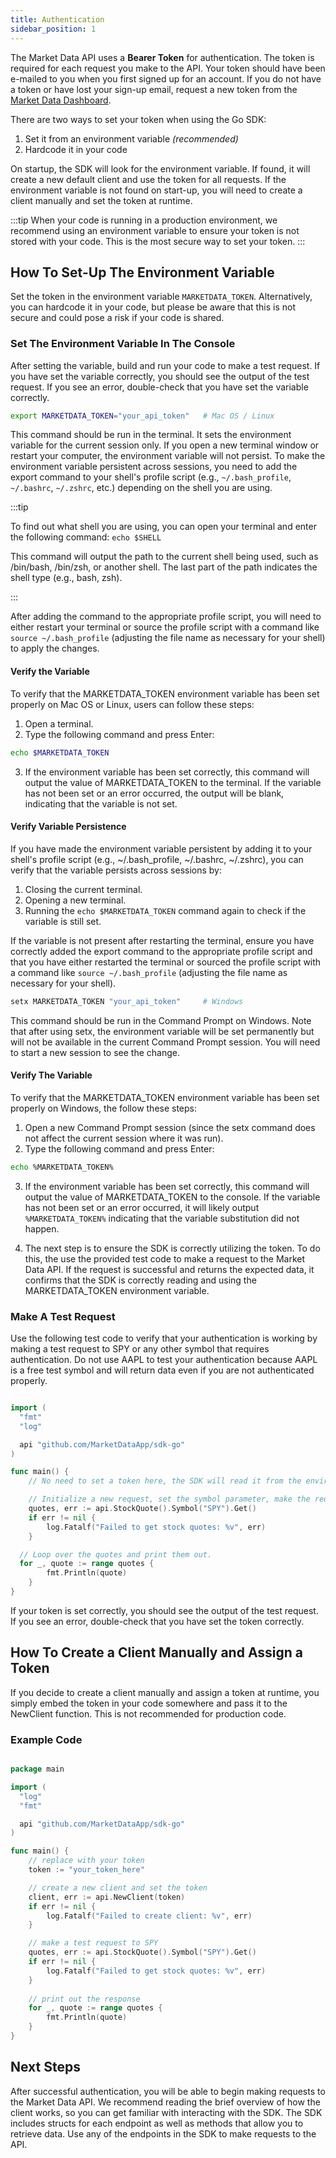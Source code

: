 ```yaml
---
title: Authentication
sidebar_position: 1
---
```



The Market Data API uses a **Bearer Token** for authentication. The token is required for each request you make to the API. Your token should have been e-mailed to you when you first signed up for an account.  If you do not have a token or have lost your sign-up email, request a new token from the [Market Data Dashboard](https://www.marketdata.app/dashboard/). 

There are two ways to set your token when using the Go SDK:

1. Set it from an environment variable _(recommended)_
2. Hardcode it in your code

On startup, the SDK will look for the environment variable. If found, it will create a new default client and use the token for all requests. If the environment variable is not found on start-up, you will need to create a client manually and set the token at runtime.

:::tip
When your code is running in a production environment, we recommend using an environment variable to ensure your token is not stored with your code. This is the most secure way to set your token.
:::

## How To Set-Up The Environment Variable

Set the token in the environment variable `MARKETDATA_TOKEN`. Alternatively, you can hardcode it in your code, but please be aware that this is not secure and could pose a risk if your code is shared.

### Set The Environment Variable In The Console

After setting the variable, build and run your code to make a test request. If you have set the variable correctly, you should see the output of the test request. If you see an error, double-check that you have set the variable correctly.

<Tabs>
<TabItem value=">MacLinux" label="Mac / Linux">

```bash
export MARKETDATA_TOKEN="your_api_token"   # Mac OS / Linux
```

This command should be run in the terminal. It sets the environment variable for the current session only. If you open a new terminal window or restart your computer, the environment variable will not persist. To make the environment variable persistent across sessions, you need to add the export command to your shell's profile script (e.g., `~/.bash_profile`, `~/.bashrc`, `~/.zshrc`, etc.) depending on the shell you are using.

:::tip

To find out what shell you are using, you can open your terminal and enter the following command: `echo $SHELL`

This command will output the path to the current shell being used, such as /bin/bash, /bin/zsh, or another shell. The last part of the path indicates the shell type (e.g., bash, zsh).

:::

After adding the command to the appropriate profile script, you will need to either restart your terminal or source the profile script with a command like `source ~/.bash_profile` (adjusting the file name as necessary for your shell) to apply the changes.

#### Verify the Variable

To verify that the MARKETDATA_TOKEN environment variable has been set properly on Mac OS or Linux, users can follow these steps:

1. Open a terminal.
2. Type the following command and press Enter:

```bash
echo $MARKETDATA_TOKEN
```

3. If the environment variable has been set correctly, this command will output the value of MARKETDATA_TOKEN to the terminal. If the variable has not been set or an error occurred, the output will be blank, indicating that the variable is not set.

#### Verify Variable Persistence

If you have made the environment variable persistent by adding it to your shell's profile script (e.g., ~/.bash_profile, ~/.bashrc, ~/.zshrc), you can verify that the variable persists across sessions by:

1. Closing the current terminal.
2. Opening a new terminal.
3. Running the `echo $MARKETDATA_TOKEN` command again to check if the variable is still set.

If the variable is not present after restarting the terminal, ensure you have correctly added the export command to the appropriate profile script and that you have either restarted the terminal or sourced the profile script with a command like `source ~/.bash_profile` (adjusting the file name as necessary for your shell).

</TabItem>
<TabItem value="Windows" label="Windows">

```bash
setx MARKETDATA_TOKEN "your_api_token"     # Windows
```

This command should be run in the Command Prompt on Windows. Note that after using setx, the environment variable will be set permanently but will not be available in the current Command Prompt session. You will need to start a new session to see the change.

#### Verify The Variable

To verify that the MARKETDATA_TOKEN environment variable has been set properly on Windows, the follow these steps:

1. Open a new Command Prompt session (since the setx command does not affect the current session where it was run).
2. Type the following command and press Enter: 

```bash
echo %MARKETDATA_TOKEN%
```

3. If the environment variable has been set correctly, this command will output the value of MARKETDATA_TOKEN to the console. If the variable has not been set or an error occurred, it will likely output `%MARKETDATA_TOKEN%` indicating that the variable substitution did not happen.

4. The next step is to ensure the SDK is correctly utilizing the token. To do this, the use the provided test code to make a request to the Market Data API. If the request is successful and returns the expected data, it confirms that the SDK is correctly reading and using the MARKETDATA_TOKEN environment variable.

</TabItem>
</Tabs>

### Make A Test Request

Use the following test code to verify that your authentication is working by making a test request to SPY or any other symbol that requires authentication. Do not use AAPL to test your authentication because AAPL is a free test symbol and will return data even if you are not authenticated properly.

```go

import (
  "fmt"
  "log"

  api "github.com/MarketDataApp/sdk-go"
)

func main() {
    // No need to set a token here, the SDK will read it from the environment variable on startup.

    // Initialize a new request, set the symbol parameter, make the request.
	quotes, err := api.StockQuote().Symbol("SPY").Get() 
	if err != nil {
		log.Fatalf("Failed to get stock quotes: %v", err)
	}

  // Loop over the quotes and print them out.
  for _, quote := range quotes {
		fmt.Println(quote)
	}
}

```

If your token is set correctly, you should see the output of the test request. If you see an error, double-check that you have set the token correctly.

## How To Create a Client Manually and Assign a Token

If you decide to create a client manually and assign a token at runtime, you simply embed the token in your code somewhere and pass it to the NewClient function. This is not recommended for production code.

### Example Code

```go

package main

import (
  "log"
  "fmt"

  api "github.com/MarketDataApp/sdk-go"
)

func main() {
	// replace with your token
	token := "your_token_here"		

	// create a new client and set the token
	client, err := api.NewClient(token) 
	if err != nil {
		log.Fatalf("Failed to create client: %v", err)
	}

	// make a test request to SPY
	quotes, err := api.StockQuote().Symbol("SPY").Get() 
	if err != nil {
		log.Fatalf("Failed to get stock quotes: %v", err)
	}
	
	// print out the response
    for _, quote := range quotes {
		fmt.Println(quote)
	}
}

```

## Next Steps

After successful authentication, you will be able to begin making requests to the Market Data API. We recommend reading the brief overview of how the client works, so you can get familiar with interacting with the SDK. The SDK includes structs for each endpoint as well as methods that allow you to retrieve data. Use any of the endpoints in the SDK to make requests to the API.

